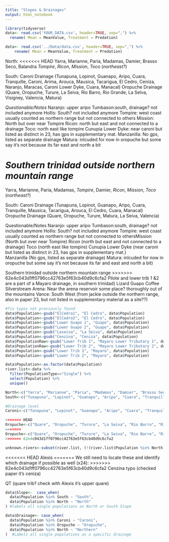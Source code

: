 ```yaml
---
title: "Slopes & Drainages"
output: html_notebook
---
```



```r
library(tidyverse)
data<- read.csv('YOUR_DATA.csv', header=TRUE, sep=",") %>% 
  rename( Mean = MeanValue, Treatment = Predation)

data<- read.csv('../Data/data.csv', header=TRUE, sep=",") %>% 
    rename( Mean = MeanValue, Treatment = Predation)
```

North: 
<<<<<<< HEAD
Yarra, Marianne, Paria, Madamas, Damier, Brasso Seco, Balandra *Tompire*, *Ricon*, *Mission*, *Toco* (*northeast?*)

South: 
Caroni Drainage (Tunapuna, Lopinot, Guanapo, Aripo, Cuara, Tranquille, Caroni, Arima, Arouca, Mausica, Tacarigua, El Cedro, Ceniza, Naranjo, Maracas, Caroni Lower Dyke, Cuara, Manacal)
Oropuche Drainage (Quare, Oropuche, Turure, La Seiva, Rio Barro, Rio Grande, La Selva, Visigney, Valencia, Matura)

*Questionable/Notes*
Naranjo: upper aripo
Tumbason:south, drainage? not included anymore
Hollis: South? not included anymore
Tompire: west coast usually counted as northern range but not connected to others 
Mission: North but over near Tompire
Ricon: north but east and not connected to a drainage
Toco: north east like tompire
Cunupia Lower Dyke: near caroni but listed as distinct in 23, has gps in supplementary mat.	
Manzanilla:	No gps, listed as separate drainage
Matura: inlcuded for now in oropuche but some say it's not because its far east and north a bit

*Southern trinidad outside northern mountain range*
=======
Yarra, Marianne, Paria, Madamas, *Tompire*, Damier, *Ricon*, *Mission*, *Toco* (*northeast?*)

South: 
Caroni Drainage (Tunapuna, Lopinot, Guanapo, Aripo, Cuara, Tranquille, Mausica, Tacarigua, Arouca, El Cedro, Cuara, Manacal)
Oropuche Drainage (Quare, Oropuche, Turure, Matura, La Seiva, Valencia)

Questionable/Notes
Naranjo: upper aripo
Tumbason:south, drainage? not included anymore
Hollis: South? not included anymore
Tompire: west coast usually counted as northern range but not connected to othersMission (North but over near Tompire)
Ricon (north but east and not connected to a drainage)
Toco (north east like tompire)
Cunupia Lower Dyke (near caroni but listed as distinct in 23, has gps in supplementary mat.)	
Manzanilla	(No gps, listed as separate drainage)
Matura: inlcuded for now in oropuche but some say it's not because its far and east and north a bit)

Southern trinidad outside northern mountain range
>>>>>>> 62e4c043d1ff0796cc42763e5f63cb40d9c6cfa2
Pilote and lower trib 1 &2 are a part of a Mayaro drainage, in southern trinidad)
Lizard
Guapo
Coffee
Silverstream
Arena: Near the arena reservoir some place? thoroughly out of the mountains
Vance: South West (from jackie outside the northern range, also in paper 23, but not listed in supplementary material as a site??)


```r
#fix typos not previously found
data$Population<-gsub("ElCedro1", "El Cedro", data$Population)
data$Population<-gsub("ElCedro2", "El Cedro", data$Population)
data$Population<-gsub("Lower Guapo 1", "Guapo", data$Population)
data$Population<-gsub("Lower Guapo 2", "Guapo", data$Population)
data$Population<-gsub("Laseiva", "La Seiva", data$Population)
data$Population<-gsub("Cenzina", "Ceniza", data$Population)
data$PopulationRaw<-gsub("Lower Trib 1", "Mayaro Lower Tributary 1", data$PopulationRaw)
data$PopulationRaw<-gsub("Lower Trib 2", "Mayaro Lower Tributary 2", data$PopulationRaw)
data$Population<-gsub("Lower Trib 1", "Mayaro", data$Population)
data$Population<-gsub("Lower Trib 2", "Mayaro", data$Population)

data$Population<-as.factor(data$Population)
river.list<-data %>% 
  filter(PopulationType=="Single") %>% 
  select(Population) %>% 
  unique()

North<-c("Yarra", "Marianne", "Paria", "Madamas", "Damier", "Brasso Seco", "Balandra") #"Tompire", "Ricon", "Mission", "Toco" (Northeast?)
South<-c("Tunapuna", "Lopinot", "Guanapo", "Aripo", "Cuara", "Tranquille", "Caroni", "Arima", "Arouca", "Mausica", "Tacarigua", "El Cedro", "Ceniza", "Naranjo", "Maracas", "Caroni Lower Dyke", "Cuara", "Manacal", "Quare", "Oropuche", "Turure", "La Seiva", "Rio Barro", "Rio Grande", "La Selva", "Visigney", "Valencia", "Matura")  

#Drainage level
Caroni<-c("Tunapuna", "Lopinot", "Guanapo", "Aripo", "Cuara", "Tranquille", "Caroni", "Arima", "Arouca", "Mausica", "Tacarigua", "El Cedro", "Ceniza", "Naranjo", "Maracas", "Caroni Lower Dyke", "Cuara", "Manacal")

<<<<<<< HEAD
Oropuche<-c("Quare", "Oropuche", "Turure", "La Seiva", "Rio Barro", "Rio Grande", "La Selva", "Visigney", "Valencia", "Matura")
=======
Oropuche<-c("Quare", "Oropuche", "Turure", "La Seiva", "Rio Barre", "Rio Grande", "La Selva", "Visigney", "Valencia", "Matura")
>>>>>>> 62e4c043d1ff0796cc42763e5f63cb40d9c6cfa2

unknown.rivers<-subset(river.list, (!(river.list$Population %in% North | river.list$Population %in% South))) #rivers not already sorted into north or south slope
```

<<<<<<< HEAD
Alexis
=======
We still need to locate these and identify which drainage if possible as well (x24): 
>>>>>>> 62e4c043d1ff0796cc42763e5f63cb40d9c6cfa2
Cenzina		typo (checked paper it's ceniza)	

QT        (quare trib? check with Alexis it's upper quare)

```r

data$Slope<-  case_when(
  data$Population %in% South ~ "South",
  data$Population %in% North ~ "North" 
) #labels all single populations as North or South Slope

data$Drainage<- case_when(
  data$Population %in% Caroni ~ "Caroni",
  data$Population %in% Oropuche ~ "Oropuche",
  data$Population %in% North ~ "Northern"
)  #Labels all single populations as a specific drainage
```
